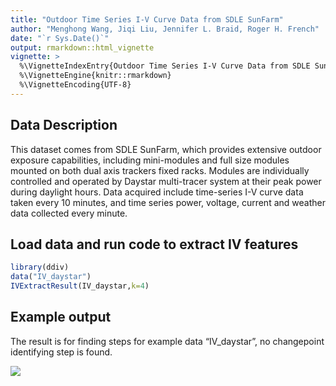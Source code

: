 ```yaml
---
title: "Outdoor Time Series I-V Curve Data from SDLE SunFarm"
author: "Menghong Wang, Jiqi Liu, Jennifer L. Braid, Roger H. French"
date: "`r Sys.Date()`"
output: rmarkdown::html_vignette
vignette: >
  %\VignetteIndexEntry{Outdoor Time Series I-V Curve Data from SDLE SunFarm}
  %\VignetteEngine{knitr::rmarkdown}
  %\VignetteEncoding{UTF-8}
---
```

Data Description
-----------------------------------
This dataset comes from SDLE SunFarm, which provides extensive outdoor exposure capabilities, including mini-modules and full size modules mounted on both dual axis trackers fixed racks. 
Modules are individually controlled and operated by Daystar multi-tracer system at their peak power during daylight hours. 
Data acquired include time-series I-V curve data taken every 10 minutes, and time series power, voltage, current and weather data collected every minute.


Load data and run code to extract IV features 
------------------------------------------
```r
library(ddiv)
data("IV_daystar")
IVExtractResult(IV_daystar,k=4)
```

Example output
--------------------------
The result is for finding steps for example data "IV_daystar", no changepoint identifying step is found.

![](IV_daystar.png)

